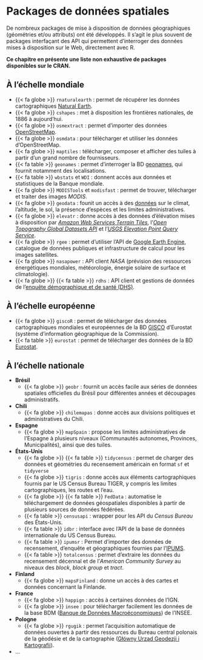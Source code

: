 # Packages de données spatiales

De nombreux packages de mise à disposition de données géographiques (géométries et/ou attributs) ont été développés. Il s'agit le plus souvent de packages interfaçant des API qui permettent d'interroger des données mises à disposition sur le Web, directement avec R.

**Ce chapitre en présente une liste non exhaustive de packages disponibles sur le CRAN.**

## À l'échelle mondiale

- {{< fa globe >}} `rnaturalearth` : permet de récupérer les données cartographiques [Natural Earth](https://www.naturalearthdata.com/).   
- {{< fa globe >}} `cshapes` : met à disposition les frontières nationales, de 1886 à aujourd'hui.  
- {{< fa globe >}} `osmextract` : permet d'importer des données [OpenStreetMap](https://www.openstreetmap.org/).   
- {{< fa globe >}} `osmdata` : pour télécharger et utiliser les données d'OpenStreetMap.
- {{< fa globe >}} `maptiles` : télécharger, composer et afficher des tuiles à partir d'un grand nombre de fournisseurs.   
- {{< fa table >}} `geonames` : permet d'interroger la BD [geonames](http://www.geonames.org/), qui fournit notamment des localisations.
- {{< fa table >}} `wbstats` et `WDI` : donnent accès aux données et statistiques de la Banque mondiale.   
- {{< fa globe >}} `MODISTools` et  `modisfast` : permet de trouver, télécharger et traiter des images *MODIS*.
- {{< fa globe >}} `geodata` : founit un accès à des [données](https://github.com/rspatial/geodata) sur le climat, l'altitude, le sol, la présence d'espèces et les limites administratives. 
- {{< fa globe >}} `elevatr` : donne accès à des données d'élévation mises à disposition par [*Amazon Web Services Terrain Tiles*](https://registry.opendata.aws/terrain-tiles/), l'[*Open Topography Global Datasets API*](https://opentopography.org/developers/) et l'[*USGS Elevation Point Query Service*](https://nationalmap.gov/epqs/).
- {{< fa globe >}} `rgee` : permet d'utiliser l'API de [Google Earth Engine](https://www.google.com/intl/fr_in/earth/education/tools/google-earth-engine/), catalogue de données publiques et infrastructure de calcul pour les images satellites.   
- {{< fa globe >}} `nasapower` : API client *NASA* (prévision des ressources énergétiques mondiales, météorologie, énergie solaire de surface et climatologie). 
- {{< fa globe >}} {{< fa table >}} `rdhs` : API client et gestions de données de l'[enquête démographique et de santé (DHS)](https://dhsprogram.com/).

## À l'échelle européenne

- {{< fa globe >}} `giscoR` : permet de télécharger des données cartographiques mondiales et européennes de la BD [GISCO](https://ec.europa.eu/eurostat/web/gisco) d'Eurostat (système d'information géographique de la Commission). 
- {{< fa table >}} `eurostat` : permet de télécharger des données de la BD [Eurostat](https://ec.europa.eu/eurostat).    

## À l'échelle nationale

- **Brésil**
  - {{< fa globe >}} `geobr` : fournit un accès facile aux séries de données spatiales officielles du Brésil pour différentes années et découpages administratifs. 
- **Chili**
  - {{< fa globe >}} `chilemapas` : donne accès aux  divisions politiques et administratives du Chili. 
- **Espagne** 
  - {{< fa globe >}} `mapSpain` : propose les limites administratives de l'Espagne à plusieurs niveaux (Communautés autonomes, Provinces, Municipalités), ainsi que des tuiles.
- **États-Unis**
  - {{< fa globe >}} {{< fa table >}} `tidycensus` : permet de charger des données et géométries du recensement américain en format `sf` et `tidyverse`
  - {{< fa globe >}} `tigris` : donne accès aux éléments cartographiques fournis par le US Census Bureau TIGER, y compris les limites cartographiques, les routes et l'eau.
  - {{< fa globe >}} {{< fa table >}} `FedData` : automatise le téléchargement de données géospatiales disponibles à partir de plusieurs sources de données fédérées.
  - {{< fa table >}} `censusapi` : wrapper pour les API du *Census Bureau* des États-Unis.
  - {{< fa table >}} `idbr` : interface avec l'API de la base de données internationale du US Census Bureau.  
  - {{< fa table >}} `ipumsr` : Permet d'importer des données de recensement, d'enquête et géographiques fournies par l'[IPUMS](https://www.ipums.org/).
  - {{< fa table >}} `totalcensus` : permet d'extraire les données du recensement décennal et de l'*American Community Survey* au niveaux des *block*, *block group* et *tract*.
- **Finland**
  - {{< fa globe >}} `mapsFinland` : donne un accès à des cartes et données concernant la Finlande.
- **France**
  - {{< fa globe >}} `happign` : accès à certaines données de l'IGN.
  - {{< fa globe >}} `insee` : pour télécharger facilement les données de la base BDM ([Banque de Données Macroéconomiques](https://www.data.gouv.fr/fr/reuses/insee-package-r/)) de l'INSEE.
- **Pologne**
  - {{< fa globe >}} `rgugik` : permet l'acquisition automatique de données ouvertes à partir des ressources du Bureau central polonais de la géodésie et de la cartographie ([Główny Urząd Geodezji i Kartografii](https://www.gov.pl/web/gugik)).  
- ...





